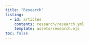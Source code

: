 ```yaml
---
title: "Research"
listing:
  - id: articles
    contents: research/research.yml
    template: assets/research.ejs
toc: false
---
```


:::{#articles}
:::